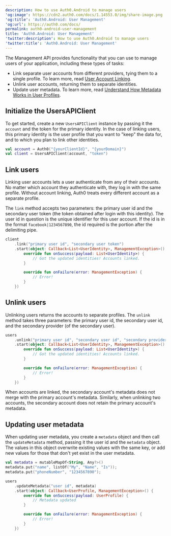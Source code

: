 ```yaml
---
description: How to use Auth0.Android to manage users
'og:image': https://cdn2.auth0.com/docs/1.14553.0/img/share-image.png
'og:title': 'Auth0.Android: User Management'
'og:url': https://auth0.com/docs/
permalink: auth0-android-user-management
title: 'Auth0.Android: User Management'
'twitter:description': How to use Auth0.Android to manage users
'twitter:title': 'Auth0.Android: User Management'
---
```

The <Tooltip tip="Management API: A product to allow customers to perform administrative tasks." cta="View Glossary" href="/docs/glossary?term=Management+API">Management API</Tooltip> provides functionality that you can use to manage users of your application, including these types of tasks:

* Link separate user accounts from different providers, tying them to a single profile. To learn more, read [User Account Linking](/docs/manage-users/user-accounts/user-account-linking).
* Unlink user accounts, returning them to separate identities.
* Update user metadata. To learn more, read [Understand How Metadata Works in User Profiles](/docs/manage-users/user-accounts/metadata).

## Initialize the UsersAPIClient

To get started, create a new `UsersAPIClient` instance by passing it the `account` and the token for the primary identity. In the case of linking users, this primary identity is the user profile that you want to "keep" the data for, and to which you plan to link other identities.

```kotlin lines
val account = Auth0("{yourClientId}", "{yourDomain}")
val client = UsersAPIClient(account, "token")
```






## Link users

Linking user accounts lets a user authenticate from any of their accounts. No matter which account they authenticate with, they log in with the same profile. Without account linking, Auth0 treats every different account as a separate profile.

The `link` method accepts two parameters: the primary user id and the secondary user token (the token obtained after login with this identity). The user id in question is the unique identifier for this user account. If the id is in the format `facebook|1234567890`, the id required is the portion after the delimiting pipe.

```kotlin lines
client
    .link("primary user id", "secondary user token")
    .start(object: Callback<List<UserIdentity>, ManagementException>() {
        override fun onSuccess(payload: List<UserIdentity>) {
            // Got the updated identities! Accounts linked.
        }

        override fun onFailure(error: ManagementException) {
            // Error!
        }
    })
```






## Unlink users

Unlinking users returns the accounts to separate profiles. The `unlink` method takes three parameters: the primary user id, the secondary user id, and the secondary provider (of the secondary user).

```kotlin lines
users
    .unlink("primary user id", "secondary user id", "secondary provider")
    .start(object: Callback<List<UserIdentity>, ManagementException>() {
        override fun onSuccess(payload: List<UserIdentity>) {
            // Got the updated identities! Accounts linked.
        }

        override fun onFailure(error: ManagementException) {
            // Error!
        }
    })
```






When accounts are linked, the secondary account's metadata does not merge with the primary account's metadata. Similarly, when unlinking two accounts, the secondary account does not retain the primary account's metadata.

## Updating user metadata

When updating user metadata, you create a `metadata` object and then call the `updateMetadata` method, passing it the user id and the `metadata` object. The values in this object overwrite existing values with the same key, or add new values for those that don't yet exist in the user metadata.

```kotlin lines
val metadata = mutableMapOf<String, Any?>()
metadata.put("name", listOf("My", "Name", "Is"));
metadata.put("phoneNumber", "1234567890");

users
    .updateMetadata("user id", metadata)
    .start(object: Callback<UserProfile, ManagementException>() {
        override fun onSuccess(payload: UserProfile) {
            // Metadata updated
        }

        override fun onFailure(error: ManagementException) {
            // Error!
        }
    })
```



